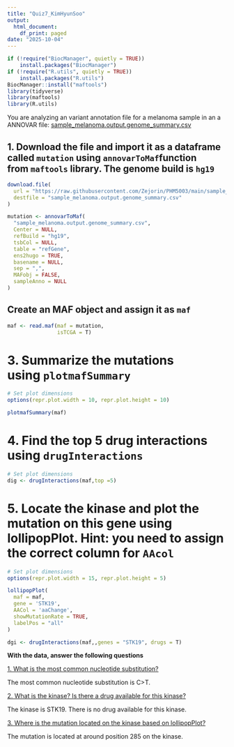 ---
title: "Quiz7_KimHyunSoo"
output:
  html_document:
    df_print: paged
date: "2025-10-04"
---

```{r setup, include=FALSE}
if (!require("BiocManager", quietly = TRUE))
    install.packages("BiocManager")
if (!require("R.utils", quietly = TRUE))
    install.packages("R.utils")
BiocManager::install("maftools")
library(tidyverse)
library(maftools)
library(R.utils)

```

You are analyzing an variant annotation file for a melanoma sample in an a ANNOVAR file: [sample_melanoma.output.genome_summary.csv](https://canvas.nus.edu.sg/courses/80409/files/6938667?wrap=1 "Link")

## 1. Download the file and import it as a dataframe called `mutation` using `annovarToMaf`function from `maftools` library. The genome build is `hg19`

```{r}
download.file(
  url = "https://raw.githubusercontent.com/Zejorin/PHM5003/main/sample_melanoma.output.genome_summary.csv",
  destfile = "sample_melanoma.output.genome_summary.csv"
)

mutation <- annovarToMaf(
  "sample_melanoma.output.genome_summary.csv",
  Center = NULL,
  refBuild = "hg19",
  tsbCol = NULL,
  table = "refGene",
  ens2hugo = TRUE,
  basename = NULL,
  sep = ",",
  MAFobj = FALSE,
  sampleAnno = NULL
)
```

## Create an MAF object and assign it as `maf`

```{r}
maf <- read.maf(maf = mutation, 
                isTCGA = T)
```

# 3. Summarize the mutations using `plotmafSummary`

```{r}
# Set plot dimensions
options(repr.plot.width = 10, repr.plot.height = 10)

plotmafSummary(maf)
```

# 4. Find the top 5 drug interactions using `drugInteractions`

```{r}
# Set plot dimensions
dig <- drugInteractions(maf,top =5)
```

# 5. Locate the kinase and plot the mutation on this gene using lollipopPlot. Hint: you need to assign the correct column for `AAcol`

```{r}
# Set plot dimensions
options(repr.plot.width = 15, repr.plot.height = 5)

lollipopPlot(
  maf = maf,
  gene = 'STK19',
  AACol = 'aaChange',
  showMutationRate = TRUE,
  labelPos = "all"
)

```

```{r}

dgi <- drugInteractions(maf,,genes = "STK19", drugs = T)
```

**With the data, answer the following questions**

[1. What is the most common nucleotide substitution?]{.underline}

The most common nucleotide substitution is C\>T.

[2. What is the kinase? Is there a drug available for this kinase?]{.underline}

The kinase is STK19. There is no drug available for this kinase.

[3. Where is the mutation located on the kinase based on lollipopPlot?]{.underline}

The mutation is located at around position 285 on the kinase.
